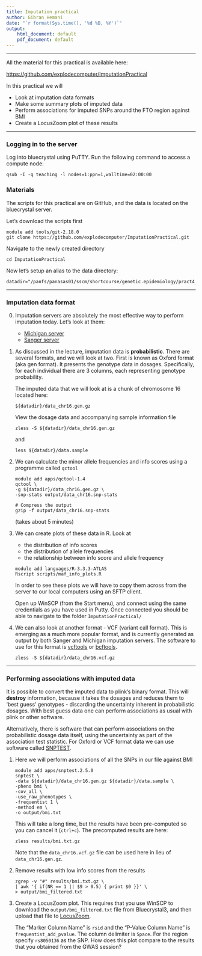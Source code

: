 ```yaml
---
title: Imputation practical
author: Gibran Hemani
date: "`r format(Sys.time(), '%d %B, %Y')`"
output: 
    html_document: default
    pdf_document: default
---
```


* * *

All the material for this practical is available here:

[https://github.com/explodecomputer/ImputationPractical](https://github.com/explodecomputer/ImputationPractical)

In this practical we will 

- Look at imputation data formats
- Make some summary plots of imputed data
- Perform associations for imputed SNPs around the FTO region against BMI
- Create a LocusZoom plot of these results

* * *

### Logging in to the server

Log into bluecrystal using PuTTY. Run the following command to access a compute node:

```
qsub -I -q teaching -l nodes=1:ppn=1,walltime=02:00:00
```

### Materials

The scripts for this practical are on GitHub, and the data is located on the bluecrystal server.

Let's download the scripts first

```
module add tools/git-2.18.0
git clone https://github.com/explodecomputer/ImputationPractical.git
```

Navigate to the newly created directory

```
cd ImputationPractical
```

Now let's setup an alias to the data directory:

```
datadir="/panfs/panasas01/sscm/shortcourse/genetic.epidemiology/pract4_Imputation/data"
```

* * *

### Imputation data format

0. Imputation servers are absolutely the most effective way to perform imputation today. Let's look at them:
    
    - [Michigan server](https://imputationserver.sph.umich.edu/index.html)
    - [Sanger server](https://imputation.sanger.ac.uk/)

1. As discussed in the lecture, imputation data is **probabilistic**. There are several formats, and we will look at two. First is known as Oxford format (aka gen format). It presents the genotype data in dosages. Specifically, for each individual there are 3 columns, each representing genotype probability.

    The imputed data that we will look at is a chunk of chromosome 16 located here:

    ```
    ${datadir}/data_chr16.gen.gz
    ```

    View the dosage data and accompanying sample information file

    ```
    zless -S ${datadir}/data_chr16.gen.gz
    ```

    and

    ```
    less ${datadir}/data.sample
    ```

2. We can calculate the minor allele frequencies and info scores using a programme called `qctool`

    ```
    module add apps/qctool-1.4
    qctool \
    -g ${datadir}/data_chr16.gen.gz \
    -snp-stats output/data_chr16.snp-stats

    # Compress the output
    gzip -f output/data_chr16.snp-stats
    ```

    (takes about 5 minutes)

3. We can create plots of these data in R. Look at 
    - the distribution of info scores
    - the distribution of allele frequencies
    - the relationship between info score and allele frequency

    ```
    module add languages/R-3.3.3-ATLAS
    Rscript scripts/maf_info_plots.R
    ```

    In order to see these plots we will have to copy them across from the server to our local computers using an SFTP client. 

    Open up WinSCP (from the Start menu), and connect using the same credentials as you have used in Putty. Once connected you should be able to navigate to the folder `ImputationPractical/`

4. We can also look at another format - VCF (variant call format). This is emerging as a much more popular format, and is currently generated as output by both Sanger and Michigan imputation servers. The software to use for this format is [vcftools](http://vcftools.sourceforge.net/documentation.html) or [bcftools](https://samtools.github.io/bcftools/).
    
    ```
    zless -S ${datadir}/data_chr16.vcf.gz
    ```

* * *

### Performing associations with imputed data

It is possible to convert the imputed data to plink's binary format. This will **destroy** information, because it takes the dosages and reduces them to 'best guess' genotypes - discarding the uncertainty inherent in probabilistic dosages. With best guess data one can perform associations as usual with plink or other software.

Alternatively, there is software that can perform associations on the probabilistic dosage data itself, using the uncertainty as part of the association test statistic. For Oxford or VCF format data we can use software called [SNPTEST](https://mathgen.stats.ox.ac.uk/genetics_software/snptest/snptest.html). 

1. Here we will perform associations of all the SNPs in our file against BMI

    ```
    module add apps/snptest.2.5.0
    snptest \
    -data ${datadir}/data_chr16.gen.gz ${datadir}/data.sample \
    -pheno bmi \
    -cov_all \
    -use_raw_phenotypes \
    -frequentist 1 \
    -method em \
    -o output/bmi.txt
    ```

    This will take a long time, but the results have been pre-computed so you can cancel it (`ctrl+c`). The precomputed results are here:

    ```
    zless results/bmi.txt.gz
    ```

    Note that the `data_chr16.vcf.gz` file can be used here in lieu of `data_chr16.gen.gz`.

2. Remove results with low info scores from the results
    
    ```
    zgrep -v "#" results/bmi.txt.gz \
    | awk '{ if(NR == 1 || $9 > 0.5) { print $0 }}' \
    > output/bmi_filtered.txt
    ```


3. Create a LocusZoom plot. This requires that you use WinSCP to download the `output/bmi_filtered.txt` file from Bluecrystal3, and then upload that file to [LocusZoom](http://locuszoom.org/genform.php?type=yourdata). 
    
    The "Marker Column Name" is `rsid` and the "P-Value Column Name" is `frequentist_add_pvalue`. The column delimiter is `Space`. For the region specify `rs8050136` as the SNP. How does this plot compare to the results that you obtained from the GWAS session?
